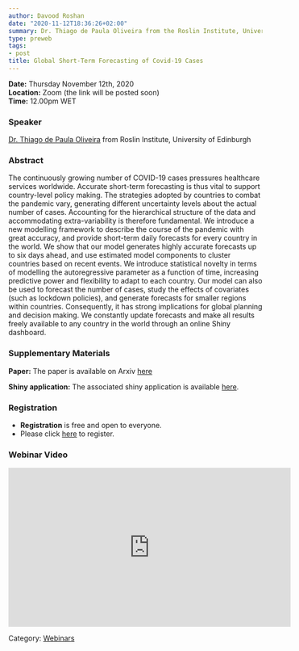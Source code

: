 ```yaml
---
author: Davood Roshan
date: "2020-11-12T18:36:26+02:00"
summary: Dr. Thiago de Paula Oliveira from the Roslin Institute, University of Edinburgh will speak on a new modelling framework of COVID-19 to forecast the number of cases, study the effects of covariates (such as lockdown policies), and generate forecasts for smaller regions within countries and up to six days ahead.
type: preweb
tags:
- post
title: Global Short-Term Forecasting of Covid-19 Cases
---
```

**Date:** Thursday November 12th, 2020 <br>
**Location:** Zoom (the link will be posted soon) <br>
**Time:** 12.00pm WET <br>


### Speaker
[Dr. Thiago de Paula Oliveira](https://prof-thiagooliveira.netlify.com/) from Roslin Institute, University of Edinburgh


### Abstract
The continuously growing number of COVID-19 cases pressures healthcare services worldwide. Accurate short-term forecasting is thus vital to support country-level policy making. The strategies adopted by countries to combat the pandemic vary, generating different uncertainty levels about the actual number of cases. Accounting for the hierarchical structure of the data and accommodating extra-variability is therefore fundamental. We introduce a new modelling framework to describe the course of the pandemic with great accuracy, and provide short-term daily forecasts for every country in the world. We show that our model generates highly accurate forecasts up to six days ahead, and use estimated model components to cluster countries based on recent events. We introduce statistical novelty in terms of modelling the autoregressive parameter as a function of time, increasing predictive power and flexibility to adapt to each country. Our model can also be used to forecast the number of cases, study the effects of covariates (such as lockdown policies), and generate forecasts for smaller regions within countries. Consequently, it has strong implications for global planning and decision making. We constantly update forecasts and make all results freely available to any country in the world through an online Shiny dashboard.

### Supplementary Materials
**Paper:** The paper is available on Arxiv [here](https://arxiv.org/abs/2006.00111)


**Shiny application:** The associated shiny application is available [here](https://www.hamilton.ie/covid19/apps/pred_app/).

### Registration
- **Registration** is free and open to everyone. 
- Please click [here](https://www.eventbrite.ie/e/y-isa-webinar-series-global-short-term-forecasting-of-covid-19-cases-tickets-127039764355) to register. 


### Webinar Video

<iframe width="560" height="315" src="https://www.youtube.com/embed/q8eXc0Gpcc4" frameborder="0" allow="accelerometer; autoplay; clipboard-write; encrypted-media; gyroscope; picture-in-picture" allowfullscreen></iframe>


Category: [<u>Webinars</u>](/webinars/)
